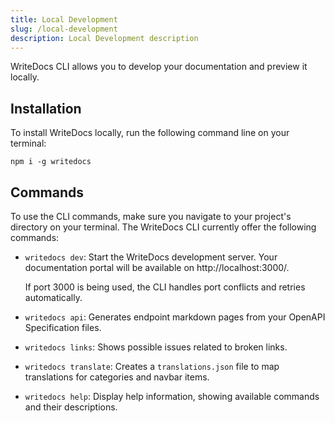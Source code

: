 ```yaml
---
title: Local Development
slug: /local-development
description: Local Development description
---
```



WriteDocs CLI allows you to develop your documentation and preview it locally. 

## Installation

To install WriteDocs locally, run the following command line on your terminal:

```
npm i -g writedocs
```

## Commands

To use the CLI commands, make sure you navigate to your project's directory on your terminal. The WriteDocs CLI currently offer the following commands:

- `writedocs dev`: Start the WriteDocs development server. Your documentation portal will be available on http://localhost:3000/.

    <Callout title="Port Management">
    If port 3000 is being used, the CLI handles port conflicts and retries automatically.
    </Callout>

- `writedocs api`: Generates endpoint markdown pages from your OpenAPI Specification files.
- `writedocs links`: Shows possible issues related to broken links. 
- `writedocs translate`: Creates a `translations.json` file to map translations for categories and navbar items. 
- `writedocs help`: Display help information, showing available commands and their descriptions.